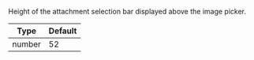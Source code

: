 Height of the attachment selection bar displayed above the image picker.

| Type   | Default |
| ------ | ------- |
| number | 52      |
